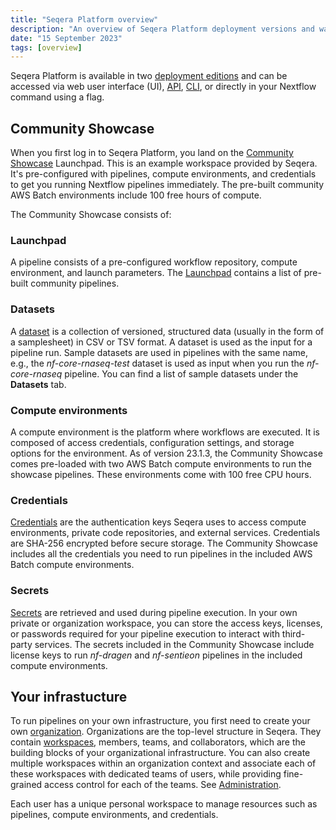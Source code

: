 ```yaml
---
title: "Seqera Platform overview"
description: "An overview of Seqera Platform deployment versions and ways to run Seqera."
date: "15 September 2023"
tags: [overview]
---
```


Seqera Platform is available in two [deployment editions](../getting-started/deployment-options.mdx) and can be accessed via web user interface (UI), [API](../api/overview.mdx), [CLI](../cli/overview.mdx), or directly in your Nextflow command using a flag.

## Community Showcase

When you first log in to Seqera Platform, you land on the [Community Showcase](../getting-started/community-showcase.mdx) Launchpad. This is an example workspace provided by Seqera. It's pre-configured with pipelines, compute environments, and credentials to get you running Nextflow pipelines immediately. The pre-built community AWS Batch environments include 100 free hours of compute.

The Community Showcase consists of:

### Launchpad

A pipeline consists of a pre-configured workflow repository, compute environment, and launch parameters. The [Launchpad](../launch/launchpad.mdx) contains a list of pre-built community pipelines.

### Datasets

A [dataset](../data/datasets.mdx) is a collection of versioned, structured data (usually in the form of a samplesheet) in CSV or TSV format. A dataset is used as the input for a pipeline run. Sample datasets are used in pipelines with the same name, e.g., the _nf-core-rnaseq-test_ dataset is used as input when you run the _nf-core-rnaseq_ pipeline. You can find a list of sample datasets under the **Datasets** tab.

### Compute environments

A compute environment is the platform where workflows are executed. It is composed of access credentials, configuration settings, and storage options for the environment. As of version 23.1.3, the Community Showcase comes pre-loaded with two AWS Batch compute environments to run the showcase pipelines. These environments come with 100 free CPU hours.

### Credentials

[Credentials](../credentials/overview.mdx) are the authentication keys Seqera uses to access compute environments, private code repositories, and external services. Credentials are SHA-256 encrypted before secure storage. The Community Showcase includes all the credentials you need to run pipelines in the included AWS Batch compute environments.

### Secrets

[Secrets](../secrets/overview.mdx) are retrieved and used during pipeline execution. In your own private or organization workspace, you can store the access keys, licenses, or passwords required for your pipeline execution to interact with third-party services. The secrets included in the Community Showcase include license keys to run _nf-dragen_ and _nf-sentieon_ pipelines in the included compute environments.

## Your infrastucture

To run pipelines on your own infrastructure, you first need to create your own [organization](../orgs-and-teams/organizations.mdx). Organizations are the top-level structure in Seqera. They contain [workspaces](../orgs-and-teams/workspace-management.mdx), members, teams, and collaborators, which are the building blocks of your organizational infrastructure. You can also create multiple workspaces within an organization context and associate each of these workspaces with dedicated teams of users, while providing fine-grained access control for each of the teams. See [Administration](../orgs-and-teams/overview.mdx).

Each user has a unique personal workspace to manage resources such as pipelines, compute environments, and credentials.
